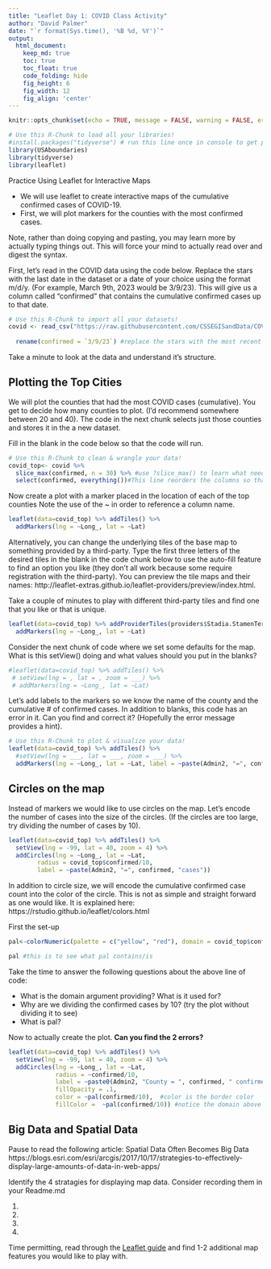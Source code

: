 ```yaml
---
title: "Leaflet Day 1: COVID Class Activity"
author: "David Palmer"
date: "`r format(Sys.time(), '%B %d, %Y')`"
output:
  html_document:  
    keep_md: true
    toc: true
    toc_float: true
    code_folding: hide
    fig_height: 6
    fig_width: 12
    fig_align: 'center'
---
```


```r
knitr::opts_chunk$set(echo = TRUE, message = FALSE, warning = FALSE, error = TRUE)
```

```r
# Use this R-Chunk to load all your libraries!
#install.packages("tidyverse") # run this line once in console to get package
library(USAboundaries)
library(tidyverse)
library(leaflet)

```

Practice Using Leaflet for Interactive Maps 

- We will use leaflet to create interactive maps of the cumulative confirmed cases of COVID-19.
- First, we will plot markers for the counties with the most confirmed cases.

Note, rather than doing copying and pasting, you may learn more by actually typing things out. This will force your mind to actually read over and digest the syntax.

First, let's read in the COVID data using the code below. Replace the stars with the last date in the dataset or a date of your choice using the format m/d/y. (For example, March 9th, 2023 would be 3/9/23). This will give us a column called "confirmed" that contains the cumulative confirmed cases up to that date. 

```r
# Use this R-Chunk to import all your datasets!
covid <- read_csv("https://raw.githubusercontent.com/CSSEGISandData/COVID-19/master/csse_covid_19_data/csse_covid_19_time_series/time_series_covid19_confirmed_US.csv") %>% 
  
  rename(confirmed = `3/9/23`) #replace the stars with the most recent date in the dataset (i.e. the last column)
```

Take a minute to look at the data and understand it's structure.

## Plotting the Top Cities

We will plot the counties that had the most COVID cases (cumulative). You get to decide how many counties to plot. (I'd recommend somewhere between 20 and 40). The code in the next chunk selects just those counties and stores it in the a new dataset.

Fill in the blank in the code below so that the code will run.

```r
# Use this R-Chunk to clean & wrangle your data!
covid_top<- covid %>% 
  slice_max(confirmed, n = 30) %>% #use ?slice_max() to learn what needs to go here
  select(confirmed, everything())#This line reorders the columns so that `confirmed` is first, followed by everything else
```

Now create a plot with a marker placed in the location of each of the top counties
Note the use of the ~ in order to reference a column name.

```r
leaflet(data=covid_top) %>% addTiles() %>% 
  addMarkers(lng = ~Long_, lat = ~Lat)
```

Alternatively, you can change the underlying tiles of the base map to something provided by a third-party. Type the first three letters of the desired tiles in the blank in the code chunk below to use the auto-fill feature to find an option you like (they don't all work because some require registration with the third-party). You can preview the tile maps and their names: http://leaflet-extras.github.io/leaflet-providers/preview/index.html. 

Take a couple of minutes to play with different third-party tiles and find one that you like or that is unique. 

```r
leaflet(data=covid_top) %>% addProviderTiles(providers$Stadia.StamenTerrain) %>% 
  addMarkers(lng = ~Long_, lat = ~Lat)
```


Consider the next chunk of code where we set some defaults for the map. What is this setView() doing and what values should you put in the blanks?

```r
#leaflet(data=covid_top) %>% addTiles() %>% 
 # setView(lng = , lat = , zoom = ___) %>% 
 # addMarkers(lng = ~Long_, lat = ~Lat)
```

Let's add labels to the markers so we know the name of the county and the cumulative # of confirmed cases. In addition to blanks, this code has an error in it. Can you find and correct it? (Hopefully the error message provides a hint).

```r
# Use this R-Chunk to plot & visualize your data!
leaflet(data=covid_top) %>% addTiles() %>% 
  #setView(lng = ___, lat = ___, zoom = ___) %>%  
  addMarkers(lng = ~Long_, lat = ~Lat, label = ~paste(Admin2, "=", confirmed, "cases"))

```

## Circles on the map

Instead of markers we would like to use circles on the map. Let's encode the number of cases into the size of the circles. (If the circles are too large, try dividing the number of cases by 10).

```r
leaflet(data=covid_top) %>% addTiles() %>% 
  setView(lng = -99, lat = 40, zoom = 4) %>% 
  addCircles(lng = ~Long_, lat = ~Lat, 
        radius = covid_top$confirmed/10,
        label = ~paste(Admin2, "=", confirmed, "cases"))
```


In addition to circle size, we will encode the cumulative confirmed case count into the color of the circle. This is not as simple and straight forward as one would like. It is explained here: https://rstudio.github.io/leaflet/colors.html

First the set-up
```r
pal<-colorNumeric(palette = c("yellow", "red"), domain = covid_top$confirmed/10)

pal #this is to see what pal contains/is
```

Take the time to answer the following questions about the above line of code:

- What is the domain argument providing? What is it used for?
- Why are we dividing the confirmed cases by 10? (try the plot without dividing it to see)
- What is pal?

Now to actually create the plot. **Can you find the 2 errors?**

```r
leaflet(data=covid_top) %>% addTiles() %>% 
  setView(lng = -99, lat = 40, zoom = 4) %>% 
  addCircles(lng = ~Long_, lat = ~Lat, 
             radius = ~confirmed/10,
             label = ~paste0(Admin2, "County = ", confirmed, " confirmed cases"), 
             fillOpacity = .1,
             color = ~pal(confirmed/10),  #color is the border color
             fillColor =  ~pal(confirmed/10)) #notice the domain above must match exactly what is fed to pal
```


## Big Data and Spatial Data

Pause to read the following article: Spatial Data Often Becomes Big Data
https://blogs.esri.com/esri/arcgis/2017/10/17/strategies-to-effectively-display-large-amounts-of-data-in-web-apps/

Identify the 4 stratagies for displaying map data. Consider recording them in your Readme.md

1. 
2. 
3. 
4. 

Time permitting, read through the [Leaflet guide](https://rstudio.github.io/leaflet/) and find 1-2 additional map features you would like to play with.